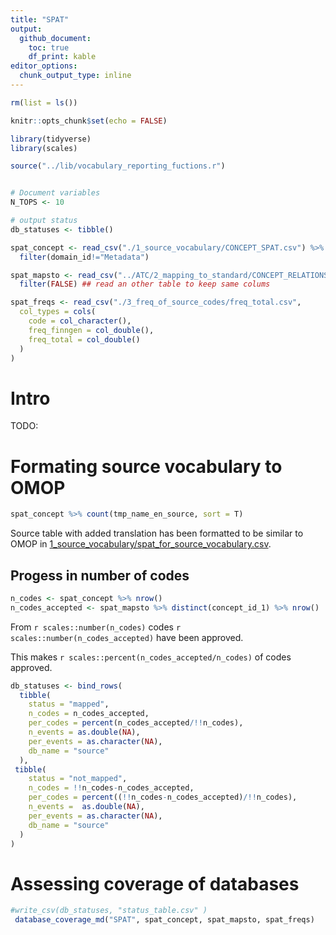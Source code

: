 ```yaml
---
title: "SPAT"
output:
  github_document:
    toc: true
    df_print: kable
editor_options: 
  chunk_output_type: inline
---
```


```r
rm(list = ls())

knitr::opts_chunk$set(echo = FALSE)

library(tidyverse)
library(scales)

source("../lib/vocabulary_reporting_fuctions.r")


# Document variables 
N_TOPS <- 10

# output status
db_statuses <- tibble()

```

```r
spat_concept <- read_csv("./1_source_vocabulary/CONCEPT_SPAT.csv") %>% 
  filter(domain_id!="Metadata")

spat_mapsto <- read_csv("../ATC/2_mapping_to_standard/CONCEPT_RELATIONSHIP_ATC.csv") %>% 
  filter(FALSE) ## read an other table to keep same colums

spat_freqs <- read_csv("./3_freq_of_source_codes/freq_total.csv",
  col_types = cols(
    code = col_character(),
    freq_finngen = col_double(),
    freq_total = col_double()
  )
)
```


# Intro
TODO:


# Formating source vocabulary to OMOP


```r
spat_concept %>% count(tmp_name_en_source, sort = T)
```

Source table with added translation has been formatted to be similar to OMOP in  [1_source_vocabulary/spat_for_source_vocabulary.csv](1_source_vocabulary/spat_for_source_vocabulary.csv). 



## Progess in number of codes
```r
n_codes <- spat_concept %>% nrow()
n_codes_accepted <- spat_mapsto %>% distinct(concept_id_1) %>% nrow()
```


From `r scales::number(n_codes)` codes `r scales::number(n_codes_accepted)` have been approved. 

This makes `r scales::percent(n_codes_accepted/n_codes)` of codes approved. 


```r
db_statuses <- bind_rows(
  tibble(
    status = "mapped",
    n_codes = n_codes_accepted,
    per_codes = percent(n_codes_accepted/!!n_codes),
    n_events = as.double(NA),
    per_events = as.character(NA), 
    db_name = "source"
  ),
 tibble(
    status = "not_mapped",
    n_codes = !!n_codes-n_codes_accepted,
    per_codes = percent((!!n_codes-n_codes_accepted)/!!n_codes),
    n_events =  as.double(NA),
    per_events = as.character(NA), 
    db_name = "source"
  )
)
```





# Assessing coverage of databases


```r

#write_csv(db_statuses, "status_table.csv" )
 database_coverage_md("SPAT", spat_concept, spat_mapsto, spat_freqs) 

```
















